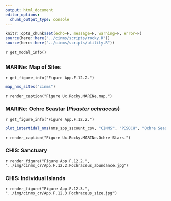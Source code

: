 ```yaml
---
output: html_document
editor_options: 
  chunk_output_type: console
---
```


```r
knitr::opts_chunk$set(echo=F, message=F, warning=F, error=F)
source(here::here("../cinms/scripts/rocky.R"))
source(here::here("../cinms/scripts/utility.R"))
```

`r get_modal_info()`

##  {.tabset} 

### MARINe: Map of Sites

`r get_figure_info("Figure App.F.12.2.")`

```r
map_nms_sites("cinms")
```

`r render_caption("Figure Ux.Rocky.MARINe.map.")`

### MARINe: Ochre Seastar (_Pisaster ochraceus_) {.active}

`r get_figure_info("Figure App.F.12.2.")`

```r
plot_intertidal_nms(nms_spp_sscount_csv, "CINMS", "PISOCH", "Ochre Seastar", fld_val = "count", label_y = "Count (annual avg)")
```

`r render_caption("Figure Ux.Rocky.MARINe.Ochre-Stars.")`

### CHIS: Sanctuary

`r render_figure("Figure App F.12.2.", "../img/cinms_cr/App.F.12.2.Pochraceus_abundance.jpg")`

### CHIS: Individual Islands

`r render_figure("Figure App.F.12.3.", "../img/cinms_cr/App.F.12.3.Pochraceus_size.jpg")`

